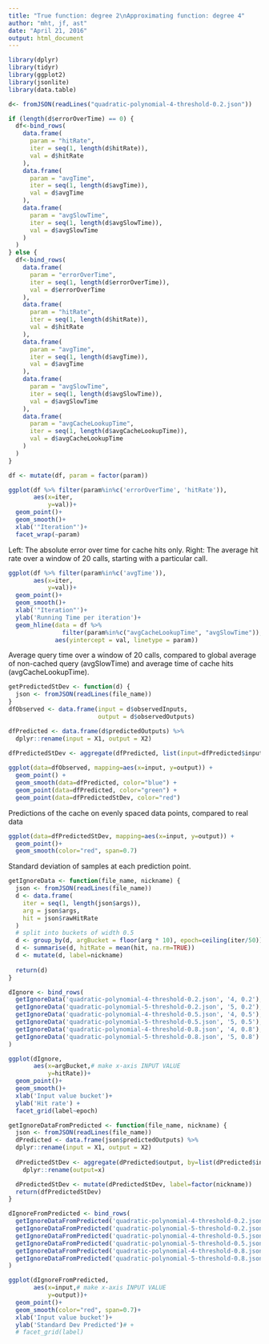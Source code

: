 ```yaml
---
title: "True function: degree 2\nApproximating function: degree 4"
author: "mht, jf, ast"
date: "April 21, 2016"
output: html_document
---
```


```r
library(dplyr)
library(tidyr)
library(ggplot2)
library(jsonlite)
library(data.table)

d<- fromJSON(readLines("quadratic-polynomial-4-threshold-0.2.json"))

if (length(d$errorOverTime) == 0) {
  df<-bind_rows(
    data.frame(
      param = "hitRate",
      iter = seq(1, length(d$hitRate)),
      val = d$hitRate
    ),
    data.frame(
      param = "avgTime",
      iter = seq(1, length(d$avgTime)),
      val = d$avgTime
    ),
    data.frame(
      param = "avgSlowTime",
      iter = seq(1, length(d$avgSlowTime)),
      val = d$avgSlowTime
    )
  )
} else {
  df<-bind_rows(
    data.frame(
      param = "errorOverTime",
      iter = seq(1, length(d$errorOverTime)),
      val = d$errorOverTime
    ),
    data.frame(
      param = "hitRate",
      iter = seq(1, length(d$hitRate)),
      val = d$hitRate
    ),
    data.frame(
      param = "avgTime",
      iter = seq(1, length(d$avgTime)),
      val = d$avgTime
    ),
    data.frame(
      param = "avgSlowTime",
      iter = seq(1, length(d$avgSlowTime)),
      val = d$avgSlowTime
    ),
    data.frame(
      param = "avgCacheLookupTime",
      iter = seq(1, length(d$avgCacheLookupTime)),
      val = d$avgCacheLookupTime
    )
  )
}

df <- mutate(df, param = factor(param))
```

```r
ggplot(df %>% filter(param%in%c('errorOverTime', 'hitRate')), 
       aes(x=iter,
           y=val))+
  geom_point()+
  geom_smooth()+
  xlab('"Iteration"')+
  facet_wrap(~param)

```

Left: The absolute error over time for cache hits only.
Right: The average hit rate over a window of 20 calls, starting with a particular call.

```r
ggplot(df %>% filter(param%in%c('avgTime')), 
       aes(x=iter,
           y=val))+
  geom_point()+
  geom_smooth()+
  xlab('"Iteration"')+
  ylab('Running Time per iteration')+
  geom_hline(data = df %>% 
               filter(param%in%c("avgCacheLookupTime", "avgSlowTime")),
             aes(yintercept = val, linetype = param))
```

Average query time over a window of 20 calls, compared to global average of non-cached query (avgSlowTime) and average time of cache hits (avgCacheLookupTime).

```r
getPredictedStDev <- function(d) {
  json <- fromJSON(readLines(file_name))
}
dfObserved <- data.frame(input = d$observedInputs, 
                         output = d$observedOutputs)

dfPredicted <- data.frame(d$predictedOutputs) %>%
  dplyr::rename(input = X1, output = X2)
  
dfPredictedStDev <- aggregate(dfPredicted, list(input=dfPredicted$input), sd)

ggplot(data=dfObserved, mapping=aes(x=input, y=output)) +
  geom_point() +
  geom_smooth(data=dfPredicted, color="blue") +
  geom_point(data=dfPredicted, color="green") +
  geom_point(data=dfPredictedStDev, color="red")
```

Predictions of the cache on evenly spaced data points, compared to real data

```r
ggplot(data=dfPredictedStDev, mapping=aes(x=input, y=output)) +
  geom_point()+
  geom_smooth(color="red", span=0.7)
```

Standard deviation of samples at each prediction point.


```r
getIgnoreData <- function(file_name, nickname) {
  json <- fromJSON(readLines(file_name))
  d <- data.frame(
    iter = seq(1, length(json$args)),
    arg = json$args,
    hit = json$rawHitRate
  )
  # split into buckets of width 0.5
  d <- group_by(d, argBucket = floor(arg * 10), epoch=ceiling(iter/50))
  d <- summarise(d, hitRate = mean(hit, na.rm=TRUE))
  d <- mutate(d, label=nickname)
  
  return(d)
}

dIgnore <- bind_rows(
  getIgnoreData('quadratic-polynomial-4-threshold-0.2.json', '4, 0.2'),
  getIgnoreData('quadratic-polynomial-5-threshold-0.2.json', '5, 0.2'),
  getIgnoreData('quadratic-polynomial-4-threshold-0.5.json', '4, 0.5'),
  getIgnoreData('quadratic-polynomial-5-threshold-0.5.json', '5, 0.5'),
  getIgnoreData('quadratic-polynomial-4-threshold-0.8.json', '4, 0.8'),
  getIgnoreData('quadratic-polynomial-5-threshold-0.8.json', '5, 0.8')
)

ggplot(dIgnore,
       aes(x=argBucket,# make x-axis INPUT VALUE
           y=hitRate))+
  geom_point()+
  geom_smooth()+
  xlab('Input value bucket')+
  ylab('Hit rate') +
  facet_grid(label~epoch)
```


```r
getIgnoreDataFromPredicted <- function(file_name, nickname) {
  json <- fromJSON(readLines(file_name))
  dPredicted <- data.frame(json$predictedOutputs) %>%
  dplyr::rename(input = X1, output = X2)
  
  dPredictedStDev <- aggregate(dPredicted$output, by=list(dPredicted$input), FUN=sd) %>%
    dplyr::rename(output=x)

  dPredictedStDev <- mutate(dPredictedStDev, label=factor(nickname))
  return(dfPredictedStDev)
}

dIgnoreFromPredicted <- bind_rows(
  getIgnoreDataFromPredicted('quadratic-polynomial-4-threshold-0.2.json', '4, 0.2'),
  getIgnoreDataFromPredicted('quadratic-polynomial-5-threshold-0.2.json', '5, 0.2'),
  getIgnoreDataFromPredicted('quadratic-polynomial-4-threshold-0.5.json', '4, 0.5'),
  getIgnoreDataFromPredicted('quadratic-polynomial-5-threshold-0.5.json', '5, 0.5'),
  getIgnoreDataFromPredicted('quadratic-polynomial-4-threshold-0.8.json', '4, 0.8'),
  getIgnoreDataFromPredicted('quadratic-polynomial-5-threshold-0.8.json', '5, 0.8')
)

ggplot(dIgnoreFromPredicted,
       aes(x=input,# make x-axis INPUT VALUE
           y=output))+
  geom_point()+
  geom_smooth(color="red", span=0.7)+
  xlab('Input value bucket')+
  ylab('Standard Dev Predicted')# +
  # facet_grid(label)
```
